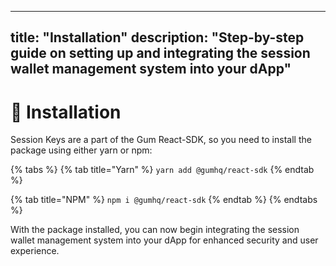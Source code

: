 
---
title: "Installation"
description: "Step-by-step guide on setting up and integrating the session wallet management
  system into your dApp"
---

# 🧩 Installation

Session Keys are a part of the Gum React-SDK, so you need to install the package using either yarn or npm:

{% tabs %}
{% tab title="Yarn" %}
`yarn add @gumhq/react-sdk`
{% endtab %}

{% tab title="NPM" %}
`npm i @gumhq/react-sdk`
{% endtab %}
{% endtabs %}

With the package installed, you can now begin integrating the session wallet management system into your dApp for enhanced security and user experience.
